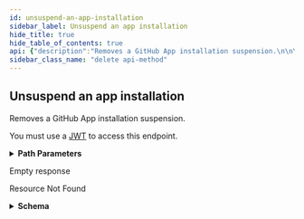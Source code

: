 ```yaml
---
id: unsuspend-an-app-installation
sidebar_label: Unsuspend an app installation
hide_title: true
hide_table_of_contents: true
api: {"description":"Removes a GitHub App installation suspension.\n\nYou must use a [JWT](https://docs.github.com/apps/building-github-apps/authenticating-with-github-apps/#authenticating-as-a-github-app) to access this endpoint.","externalDocs":{"description":"API method documentation","url":"https://docs.github.com/rest/reference/apps/#unsuspend-an-app-installation"},"operationId":"apps/unsuspend-installation","parameters":[{"description":"installation_id parameter","in":"path","name":"installation_id","required":true,"schema":{"type":"integer"}}],"responses":{"204":{"description":"Empty response"},"404":{"content":{"application/json":{"schema":{"description":"Basic Error","properties":{"documentation_url":{"type":"string"},"message":{"type":"string"}},"title":"Basic Error","type":"object"}}},"description":"Resource Not Found"}},"tags":["apps"],"x-github":{"category":"apps","enabledForGitHubApps":false,"githubCloudOnly":false,"previews":[],"subcategory":null},"method":"delete","path":"/app/installations/{installation_id}/suspended","servers":[{"url":"https://api.github.com"}],"info":{"contact":{"name":"Support","url":"https://support.github.com/contact"},"description":"GitHub's v3 REST API.","license":{"name":"MIT","url":"https://spdx.org/licenses/MIT"},"termsOfService":"https://docs.github.com/articles/github-terms-of-service","title":"GitHub v3 REST API","version":"1.1.4","x-apisguru-categories":["collaboration","developer_tools"],"x-logo":{"url":"https://twitter.com/github/profile_image?size=original"},"x-origin":[{"format":"openapi","url":"https://raw.githubusercontent.com/github/rest-api-description/main/descriptions/api.github.com/api.github.com.json","version":"3.0"}],"x-providerName":"github.com"},"postman":{"name":"Unsuspend an app installation","description":{"content":"Removes a GitHub App installation suspension.\n\nYou must use a [JWT](https://docs.github.com/apps/building-github-apps/authenticating-with-github-apps/#authenticating-as-a-github-app) to access this endpoint.","type":"text/plain"},"url":{"path":["app","installations",":installation_id","suspended"],"host":["{{baseUrl}}"],"query":[],"variable":[{"disabled":false,"description":{"content":"(Required) installation_id parameter","type":"text/plain"},"type":"any","value":"","key":"installation_id"}]},"header":[{"key":"Accept","value":"application/json"}],"method":"DELETE"}}
sidebar_class_name: "delete api-method"
---
```



## Unsuspend an app installation



Removes a GitHub App installation suspension.

You must use a [JWT](https://docs.github.com/apps/building-github-apps/authenticating-with-github-apps/#authenticating-as-a-github-app) to access this endpoint.

<details style={{"marginBottom":"1rem"}}><summary style={{}}><strong>Path Parameters</strong></summary><div><ul><ParamsItem className={"paramsItem"} param={{"description":"installation_id parameter","in":"path","name":"installation_id","required":true,"schema":{"type":"integer"}}}></ParamsItem></ul></div></details><div><ApiTabs><TabItem label={"204"} value={"204"}><div>

Empty response

</div><div></div></TabItem><TabItem label={"404"} value={"404"}><div>

Resource Not Found

</div><div><details style={{}}><summary style={{"textAlign":"left"}}><strong>Schema</strong></summary><div style={{"textAlign":"left","marginLeft":"1rem"}}></div><ul style={{"marginLeft":"1rem"}}><SchemaItem collapsible={false} name={"documentation_url"} required={false} schemaDescription={undefined} schemaName={"string"} qualifierMessage={undefined}></SchemaItem><SchemaItem collapsible={false} name={"message"} required={false} schemaDescription={undefined} schemaName={"string"} qualifierMessage={undefined}></SchemaItem></ul></details></div></TabItem></ApiTabs></div>
      